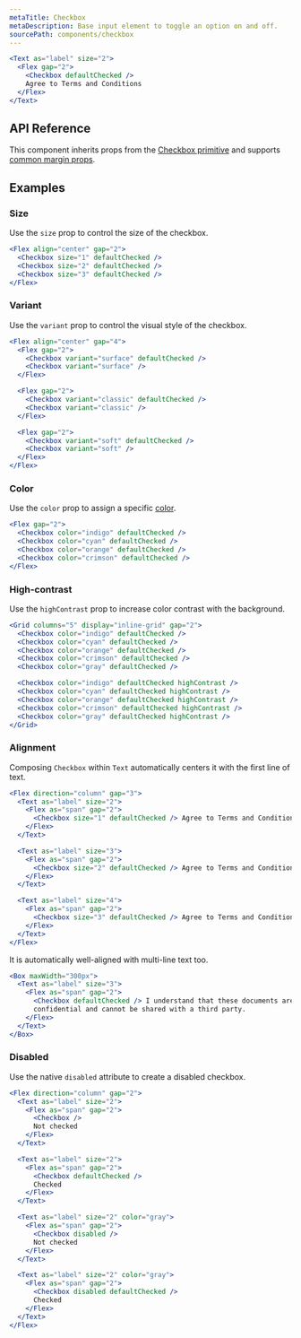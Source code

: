 ```yaml
---
metaTitle: Checkbox
metaDescription: Base input element to toggle an option on and off.
sourcePath: components/checkbox
---
```


```jsx live=true
<Text as="label" size="2">
  <Flex gap="2">
    <Checkbox defaultChecked />
    Agree to Terms and Conditions
  </Flex>
</Text>
```

## API Reference

This component inherits props from the [Checkbox primitive](/primitives/docs/components/checkbox) and supports [common margin props](/themes/docs/theme/layout#margin-props).

<ThemesPropsTable defs="checkboxPropDefs" />

## Examples

### Size

Use the `size` prop to control the size of the checkbox.

```jsx live=true
<Flex align="center" gap="2">
  <Checkbox size="1" defaultChecked />
  <Checkbox size="2" defaultChecked />
  <Checkbox size="3" defaultChecked />
</Flex>
```

### Variant

Use the `variant` prop to control the visual style of the checkbox.

```jsx live=true
<Flex align="center" gap="4">
  <Flex gap="2">
    <Checkbox variant="surface" defaultChecked />
    <Checkbox variant="surface" />
  </Flex>

  <Flex gap="2">
    <Checkbox variant="classic" defaultChecked />
    <Checkbox variant="classic" />
  </Flex>

  <Flex gap="2">
    <Checkbox variant="soft" defaultChecked />
    <Checkbox variant="soft" />
  </Flex>
</Flex>
```

### Color

Use the `color` prop to assign a specific [color](/themes/docs/theme/color).

```jsx live=true
<Flex gap="2">
  <Checkbox color="indigo" defaultChecked />
  <Checkbox color="cyan" defaultChecked />
  <Checkbox color="orange" defaultChecked />
  <Checkbox color="crimson" defaultChecked />
</Flex>
```

### High-contrast

Use the `highContrast` prop to increase color contrast with the background.

```jsx live=true style="lineHeight: 0"
<Grid columns="5" display="inline-grid" gap="2">
  <Checkbox color="indigo" defaultChecked />
  <Checkbox color="cyan" defaultChecked />
  <Checkbox color="orange" defaultChecked />
  <Checkbox color="crimson" defaultChecked />
  <Checkbox color="gray" defaultChecked />

  <Checkbox color="indigo" defaultChecked highContrast />
  <Checkbox color="cyan" defaultChecked highContrast />
  <Checkbox color="orange" defaultChecked highContrast />
  <Checkbox color="crimson" defaultChecked highContrast />
  <Checkbox color="gray" defaultChecked highContrast />
</Grid>
```

### Alignment

Composing `Checkbox` within `Text` automatically centers it with the first line of text.

```jsx live="true"
<Flex direction="column" gap="3">
  <Text as="label" size="2">
    <Flex as="span" gap="2">
      <Checkbox size="1" defaultChecked /> Agree to Terms and Conditions
    </Flex>
  </Text>

  <Text as="label" size="3">
    <Flex as="span" gap="2">
      <Checkbox size="2" defaultChecked /> Agree to Terms and Conditions
    </Flex>
  </Text>

  <Text as="label" size="4">
    <Flex as="span" gap="2">
      <Checkbox size="3" defaultChecked /> Agree to Terms and Conditions
    </Flex>
  </Text>
</Flex>
```

It is automatically well-aligned with multi-line text too.

```jsx live="true"
<Box maxWidth="300px">
  <Text as="label" size="3">
    <Flex as="span" gap="2">
      <Checkbox defaultChecked /> I understand that these documents are
      confidential and cannot be shared with a third party.
    </Flex>
  </Text>
</Box>
```

### Disabled

Use the native `disabled` attribute to create a disabled checkbox.

```jsx live="true"
<Flex direction="column" gap="2">
  <Text as="label" size="2">
    <Flex as="span" gap="2">
      <Checkbox />
      Not checked
    </Flex>
  </Text>

  <Text as="label" size="2">
    <Flex as="span" gap="2">
      <Checkbox defaultChecked />
      Checked
    </Flex>
  </Text>

  <Text as="label" size="2" color="gray">
    <Flex as="span" gap="2">
      <Checkbox disabled />
      Not checked
    </Flex>
  </Text>

  <Text as="label" size="2" color="gray">
    <Flex as="span" gap="2">
      <Checkbox disabled defaultChecked />
      Checked
    </Flex>
  </Text>
</Flex>
```
